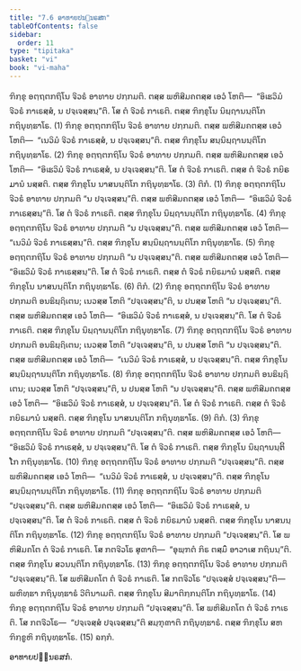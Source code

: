 ```yaml
---
title: "7.6 ອາທາຍປນ຺ນຣສກ"
tableOfContents: false
sidebar:
  order: 11
type: "tipitaka"
basket: "vi"
book: "vi-maha"
---
```



<DynamicBreadcrumb />

<Division number="315" book="vi-maha">

<Paragraph number="1427" book="vi-maha">
ຠິກ຺ຂຸ ອຕ຺ຖຕກຖິໂນ ຈີວຣໍ ອາທາຍ ປກ຺ກມຕິ. ຕສ຺ສ ພຫິສີມຄຕສ຺ສ ເອວໍ ໂຫຕິ—  “ອິເຘວິມໍ ຈີວຣໍ ກາເຣສ຺ສໍ, ນ ປຈ຺ເຈສ຺ສນ຺”ຕິ. ໂສ ຕໍ ຈີວຣໍ ກາເຣຕິ. ຕສ຺ສ ຠິກ຺ຂຸໂນ ນິຏ຺ຐານນ຺ຕິໂກ ກຖິນຸທ຺ຘາໂຣ. (1)
</Paragraph>

<Paragraph number="1428" book="vi-maha">
ຠິກ຺ຂຸ ອຕ຺ຖຕກຖິໂນ ຈີວຣໍ ອາທາຍ ປກ຺ກມຕິ. ຕສ຺ສ ພຫິສີມຄຕສ຺ສ ເອວໍ ໂຫຕິ—  “ເນວິມໍ ຈີວຣໍ ກາເຣສ຺ສໍ, ນ ປຈ຺ເຈສ຺ສນ຺”ຕິ. ຕສ຺ສ ຠິກ຺ຂຸໂນ ສນ຺ນິຏ຺ຐານນ຺ຕິໂກ ກຖິນຸທ຺ຘາໂຣ. (2)
</Paragraph>

<Paragraph number="1429" book="vi-maha">
ຠິກ຺ຂຸ ອຕ຺ຖຕກຖິໂນ ຈີວຣໍ ອາທາຍ ປກ຺ກມຕິ. ຕສ຺ສ ພຫິສີມຄຕສ຺ສ ເອວໍ ໂຫຕິ—  “ອິເຘວິມໍ ຈີວຣໍ ກາເຣສ຺ສໍ, ນ ປຈ຺ເຈສ຺ສນ຺”ຕິ. ໂສ ຕໍ ຈີວຣໍ ກາເຣຕິ. ຕສ຺ສ ຕໍ ຈີວຣໍ ກຍິຣມານໍ ນສ຺ສຕິ. ຕສ຺ສ ຠິກ຺ຂຸໂນ ນາສນນ຺ຕິໂກ ກຖິນຸທ຺ຘາໂຣ. (3)

</Paragraph>
</Division>

<Paragraph number="1430" type="center" book="vi-maha">
ຕິກໍ. (1)


</Paragraph>

<Paragraph number="1431" book="vi-maha">
ຠິກ຺ຂຸ ອຕ຺ຖຕກຖິໂນ ຈີວຣໍ ອາທາຍ ປກ຺ກມຕິ “ນ ປຈ຺ເຈສ຺ສນ຺”ຕິ. ຕສ຺ສ ພຫິສີມຄຕສ຺ສ ເອວໍ ໂຫຕິ—  “ອິເຘວິມໍ ຈີວຣໍ ກາເຣສ຺ສນ຺”ຕິ. ໂສ ຕໍ ຈີວຣໍ ກາເຣຕິ. ຕສ຺ສ ຠິກ຺ຂຸໂນ ນິຏ຺ຐານນ຺ຕິໂກ ກຖິນຸທ຺ຘາໂຣ. (4)
</Paragraph>

<Paragraph number="1432" book="vi-maha">
ຠິກ຺ຂຸ ອຕ຺ຖຕກຖິໂນ ຈີວຣໍ ອາທາຍ ປກ຺ກມຕິ “ນ ປຈ຺ເຈສ຺ສນ຺”ຕິ. ຕສ຺ສ ພຫິສີມຄຕສ຺ສ ເອວໍ ໂຫຕິ—  “ເນວິມໍ ຈີວຣໍ ກາເຣສ຺ສນ຺”ຕິ. ຕສ຺ສ ຠິກ຺ຂຸໂນ ສນ຺ນິຏ຺ຐານນ຺ຕິໂກ ກຖິນຸທ຺ຘາໂຣ. (5)
</Paragraph>

<Paragraph number="1433" book="vi-maha">
ຠິກ຺ຂຸ ອຕ຺ຖຕກຖິໂນ ຈີວຣໍ ອາທາຍ ປກ຺ກມຕິ “ນ ປຈ຺ເຈສ຺ສນ຺”ຕິ. ຕສ຺ສ ພຫິສີມຄຕສ຺ສ ເອວໍ ໂຫຕິ—  “ອິເຘວິມໍ ຈີວຣໍ ກາເຣສ຺ສນ຺”ຕິ. ໂສ ຕໍ ຈີວຣໍ ກາເຣຕິ. ຕສ຺ສ ຕໍ ຈີວຣໍ ກຍິຣມານໍ ນສ຺ສຕິ. ຕສ຺ສ ຠິກ຺ຂຸໂນ ນາສນນ຺ຕິໂກ ກຖິນຸທ຺ຘາໂຣ. (6)

</Paragraph>

<Paragraph number="1434" type="center" book="vi-maha">
ຕິກໍ. (2)


</Paragraph>

<Paragraph number="1435" book="vi-maha">
ຠິກ຺ຂຸ ອຕ຺ຖຕກຖິໂນ ຈີວຣໍ ອາທາຍ ປກ຺ກມຕິ ອນຘິຏ຺ຐິເຕນ; ເນວສ຺ສ ໂຫຕິ “ປຈ຺ເຈສ຺ສນ຺”ຕິ, ນ ປນສ຺ສ ໂຫຕິ “ນ ປຈ຺ເຈສ຺ສນ຺”ຕິ. ຕສ຺ສ ພຫິສີມຄຕສ຺ສ ເອວໍ ໂຫຕິ—  “ອິເຘວິມໍ ຈີວຣໍ ກາເຣສ຺ສໍ, ນ ປຈ຺ເຈສ຺ສນ຺”ຕິ. ໂສ ຕໍ ຈີວຣໍ ກາເຣຕິ. ຕສ຺ສ ຠິກ຺ຂຸໂນ ນິຏ຺ຐານນ຺ຕິໂກ ກຖິນຸທ຺ຘາໂຣ. (7)
</Paragraph>

<Paragraph number="1436" book="vi-maha">
ຠິກ຺ຂຸ ອຕ຺ຖຕກຖິໂນ ຈີວຣໍ ອາທາຍ ປກ຺ກມຕິ ອນຘິຏ຺ຐິເຕນ; ເນວສ຺ສ ໂຫຕິ “ປຈ຺ເຈສ຺ສນ຺”ຕິ, ນ ປນສ຺ສ ໂຫຕິ “ນ ປຈ຺ເຈສ຺ສນ຺”ຕິ. ຕສ຺ສ ພຫິສີມຄຕສ຺ສ ເອວໍ ໂຫຕິ—  “ເນວິມໍ ຈີວຣໍ ກາເຣສ຺ສໍ, ນ ປຈ຺ເຈສ຺ສນ຺”ຕິ. ຕສ຺ສ ຠິກ຺ຂຸໂນ ສນ຺ນິຏ຺ຐານນ຺ຕິໂກ ກຖິນຸທ຺ຘາໂຣ. (8)
</Paragraph>

<Paragraph number="1437" book="vi-maha">
ຠິກ຺ຂຸ ອຕ຺ຖຕກຖິໂນ ຈີວຣໍ ອາທາຍ ປກ຺ກມຕິ ອນຘິຏ຺ຐິເຕນ; ເນວສ຺ສ ໂຫຕິ “ປຈ຺ເຈສ຺ສນ຺”ຕິ, ນ ປນສ຺ສ ໂຫຕິ “ນ ປຈ຺ເຈສ຺ສນ຺”ຕິ. ຕສ຺ສ ພຫິສີມຄຕສ຺ສ ເອວໍ ໂຫຕິ—  “ອິເຘວິມໍ ຈີວຣໍ ກາເຣສ຺ສໍ, ນ ປຈ຺ເຈສ຺ສນ຺”ຕິ. ໂສ ຕໍ ຈີວຣໍ ກາເຣຕິ. ຕສ຺ສ ຕໍ ຈີວຣໍ ກຍິຣມານໍ ນສ຺ສຕິ. ຕສ຺ສ ຠິກ຺ຂຸໂນ ນາສນນ຺ຕິໂກ ກຖິນຸທ຺ຘາໂຣ. (9)

</Paragraph>

<Paragraph number="1438" type="center" book="vi-maha">
ຕິກໍ. (3)


</Paragraph>

<Paragraph number="1439" book="vi-maha">
ຠິກ຺ຂຸ ອຕ຺ຖຕກຖິໂນ ຈີວຣໍ ອາທາຍ ປກ຺ກມຕິ “ປຈ຺ເຈສ຺ສນ຺”ຕິ. ຕສ຺ສ ພຫິສີມຄຕສ຺ສ ເອວໍ ໂຫຕິ—  “ອິເຘວິມໍ ຈີວຣໍ ກາເຣສ຺ສໍ, ນ ປຈ຺ເຈສ຺ສນ຺”ຕິ. ໂສ ຕໍ ຈີວຣໍ ກາເຣຕິ. ຕສ຺ສ ຠິກ຺ຂຸໂນ ນິຏ຺ຐານນ຺ຕິໂກ ກຖິນຸທ຺ຘາໂຣ. (10)
</Paragraph>

<Paragraph number="1440" book="vi-maha">
ຠິກ຺ຂຸ ອຕ຺ຖຕກຖິໂນ ຈີວຣໍ ອາທາຍ ປກ຺ກມຕິ “ປຈ຺ເຈສ຺ສນ຺”ຕິ. ຕສ຺ສ ພຫິສີມຄຕສ຺ສ ເອວໍ ໂຫຕິ—  “ເນວິມໍ ຈີວຣໍ ກາເຣສ຺ສໍ, ນ ປຈ຺ເຈສ຺ສນ຺”ຕິ. ຕສ຺ສ ຠິກ຺ຂຸໂນ ສນ຺ນິຏ຺ຐານນ຺ຕິໂກ ກຖິນຸທ຺ຘາໂຣ. (11)
</Paragraph>

<Paragraph number="1441" book="vi-maha">
ຠິກ຺ຂຸ ອຕ຺ຖຕກຖິໂນ ຈີວຣໍ ອາທາຍ ປກ຺ກມຕິ “ປຈ຺ເຈສ຺ສນ຺”ຕິ. ຕສ຺ສ ພຫິສີມຄຕສ຺ສ ເອວໍ ໂຫຕິ—  “ອິເຘວິມໍ ຈີວຣໍ ກາເຣສ຺ສໍ, ນ ປຈ຺ເຈສ຺ສນ຺”ຕິ. ໂສ ຕໍ ຈີວຣໍ ກາເຣຕິ. ຕສ຺ສ ຕໍ ຈີວຣໍ ກຍິຣມານໍ ນສ຺ສຕິ. ຕສ຺ສ ຠິກ຺ຂຸໂນ ນາສນນ຺ຕິໂກ ກຖິນຸທ຺ຘາໂຣ. (12)
</Paragraph>

<Paragraph number="1442" book="vi-maha">
ຠິກ຺ຂຸ ອຕ຺ຖຕກຖິໂນ ຈີວຣໍ ອາທາຍ ປກ຺ກມຕິ “ປຈ຺ເຈສ຺ສນ຺”ຕິ. ໂສ ພຫິສີມຄໂຕ ຕໍ ຈີວຣໍ ກາເຣຕິ. ໂສ ກຕຈີວໂຣ ສຸຓາຕິ—  “ອຸພ຺ຠຕໍ ກິຣ ຕສ຺ມິໍ ອາວາເສ ກຖິນນ຺”ຕິ. ຕສ຺ສ ຠິກ຺ຂຸໂນ ສວນນ຺ຕິໂກ ກຖິນຸທ຺ຘາໂຣ. (13)
</Paragraph>

<Paragraph number="1443" book="vi-maha">
ຠິກ຺ຂຸ ອຕ຺ຖຕກຖິໂນ ຈີວຣໍ ອາທາຍ ປກ຺ກມຕິ “ປຈ຺ເຈສ຺ສນ຺”ຕິ. ໂສ ພຫິສີມຄໂຕ ຕໍ ຈີວຣໍ ກາເຣຕິ. ໂສ ກຕຈີວໂຣ “ປຈ຺ເຈສ຺ສໍ ປຈ຺ເຈສ຺ສນ຺”ຕິ—  ພຫິທ຺ຘາ ກຖິນຸທ຺ຘາຣໍ ວີຕິນາເມຕິ. ຕສ຺ສ ຠິກ຺ຂຸໂນ ສີມາຕິກ຺ກນ຺ຕິໂກ ກຖິນຸທ຺ຘາໂຣ. (14)
</Paragraph>

<Paragraph number="1444" book="vi-maha">
ຠິກ຺ຂຸ ອຕ຺ຖຕກຖິໂນ ຈີວຣໍ ອາທາຍ ປກ຺ກມຕິ “ປຈ຺ເຈສ຺ສນ຺”ຕິ. ໂສ ພຫິສີມຄໂຕ ຕໍ ຈີວຣໍ ກາເຣຕິ. ໂສ ກຕຈີວໂຣ—  “ປຈ຺ເຈສ຺ສໍ ປຈ຺ເຈສ຺ສນ຺”ຕິ ສມ຺ຠຸຓາຕິ ກຖິນຸທ຺ຘາຣໍ. ຕສ຺ສ ຠິກ຺ຂຸໂນ ສຫ ຠິກ຺ຂູຫິ ກຖິນຸທ຺ຘາໂຣ. (15)

</Paragraph>

<Paragraph number="1445" type="center" book="vi-maha">
ຉກ຺ກໍ.

  
ອາທາຍປນ຺ນຣສກໍ.
</Paragraph>